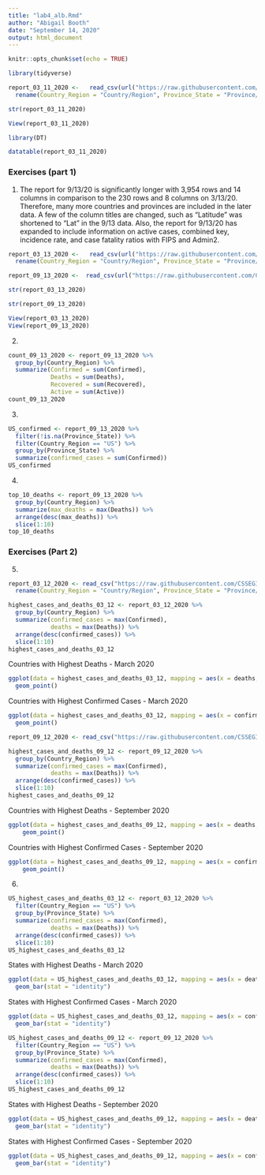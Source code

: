 ```yaml
---
title: "lab4_alb.Rmd"
author: "Abigail Booth"
date: "September 14, 2020"
output: html_document
---
```


```r
knitr::opts_chunk$set(echo = TRUE)
```

```r
library(tidyverse)
```
```r
report_03_11_2020 <-   read_csv(url("https://raw.githubusercontent.com/CSSEGISandData/COVID-19/master/csse_covid_19_data/csse_covid_19_daily_reports/03-11-2020.csv")) %>%
  rename(Country_Region = "Country/Region", Province_State = "Province/State")
```

```r
str(report_03_11_2020)
```
```r
View(report_03_11_2020)
```
```r
library(DT)
```
```r
datatable(report_03_11_2020)
```

### Exercises (part 1)
1. The report for 9/13/20 is significantly longer with 3,954 rows and 14 columns in comparison to the 230 rows and 8 columns on 3/13/20. Therefore, many more countries and provinces are included in the later data. A few of the column titles are changed, such as "Latitude" was shortened to "Lat" in the 9/13 data. Also, the report for 9/13/20 has expanded to include information on active cases, combined key, incidence rate, and case fatality ratios with FIPS and Admin2.
```r
report_03_13_2020 <-   read_csv(url("https://raw.githubusercontent.com/CSSEGISandData/COVID-19/master/csse_covid_19_data/csse_covid_19_daily_reports/03-13-2020.csv")) %>% 
  rename(Country_Region = "Country/Region", Province_State = "Province/State")
```
```r
report_09_13_2020 <-  read_csv(url("https://raw.githubusercontent.com/CSSEGISandData/COVID-19/master/csse_covid_19_data/csse_covid_19_daily_reports/09-13-2020.csv"))
```
```r
str(report_03_13_2020)
```

```r
str(report_09_13_2020)
```
```r
View(report_03_13_2020)
View(report_09_13_2020)
```
2. 
```r
count_09_13_2020 <- report_09_13_2020 %>%
  group_by(Country_Region) %>%
  summarize(Confirmed = sum(Confirmed),
            Deaths = sum(Deaths),
            Recovered = sum(Recovered),
            Active = sum(Active))
count_09_13_2020
```
3. 
```r
US_confirmed <- report_09_13_2020 %>%
  filter(!is.na(Province_State)) %>% 
  filter(Country_Region == "US") %>%
  group_by(Province_State) %>% 
  summarize(confirmed_cases = sum(Confirmed))
US_confirmed
```
4. 
```r
top_10_deaths <- report_09_13_2020 %>%
  group_by(Country_Region) %>%
  summarize(max_deaths = max(Deaths)) %>%
  arrange(desc(max_deaths)) %>%
  slice(1:10)
top_10_deaths
```
### Exercises (Part 2)
5. 
```r
report_03_12_2020 <- read_csv("https://raw.githubusercontent.com/CSSEGISandData/COVID-19/master/csse_covid_19_data/csse_covid_19_daily_reports/03-12-2020.csv") %>% 
  rename(Country_Region = "Country/Region", Province_State = "Province/State")
```
```r
highest_cases_and_deaths_03_12 <- report_03_12_2020 %>%
  group_by(Country_Region) %>%
  summarize(confirmed_cases = max(Confirmed),
            deaths = max(Deaths)) %>%
  arrange(desc(confirmed_cases)) %>%
  slice(1:10)
highest_cases_and_deaths_03_12
```

Countries with Highest Deaths - March 2020

```r
ggplot(data = highest_cases_and_deaths_03_12, mapping = aes(x = deaths, y = Country_Region)) +
  geom_point()
```

Countries with Highest Confirmed Cases - March 2020

```r
ggplot(data = highest_cases_and_deaths_03_12, mapping = aes(x = confirmed_cases, y = Country_Region)) +
  geom_point()
```

```r
report_09_12_2020 <- read_csv("https://raw.githubusercontent.com/CSSEGISandData/COVID-19/master/csse_covid_19_data/csse_covid_19_daily_reports/09-12-2020.csv")
```
```r
highest_cases_and_deaths_09_12 <- report_09_12_2020 %>%
  group_by(Country_Region) %>%
  summarize(confirmed_cases = max(Confirmed),
            deaths = max(Deaths)) %>%
  arrange(desc(confirmed_cases)) %>%
  slice(1:10)
highest_cases_and_deaths_09_12
```

Countries with Highest Deaths - September 2020

```r
ggplot(data = highest_cases_and_deaths_09_12, mapping = aes(x = deaths, y = Country_Region)) +
    geom_point()
```

Countries with Highest Confirmed Cases - September 2020

```r
ggplot(data = highest_cases_and_deaths_09_12, mapping = aes(x = confirmed_cases, y = Country_Region)) +
    geom_point()
```

6. 
```r
US_highest_cases_and_deaths_03_12 <- report_03_12_2020 %>%
  filter(Country_Region == "US") %>%
  group_by(Province_State) %>%
  summarize(confirmed_cases = max(Confirmed),
            deaths = max(Deaths)) %>%
  arrange(desc(confirmed_cases)) %>%
  slice(1:10)
US_highest_cases_and_deaths_03_12
```

States with Highest Deaths - March 2020

```r
ggplot(data = US_highest_cases_and_deaths_03_12, mapping = aes(x = deaths, y = Province_State)) +
  geom_bar(stat = "identity")
```

States with Highest Confirmed Cases - March 2020

```r
ggplot(data = US_highest_cases_and_deaths_03_12, mapping = aes(x = confirmed_cases, y = Province_State)) +
  geom_bar(stat = "identity")
```
```r
US_highest_cases_and_deaths_09_12 <- report_09_12_2020 %>%
  filter(Country_Region == "US") %>%
  group_by(Province_State) %>%
  summarize(confirmed_cases = max(Confirmed),
            deaths = max(Deaths)) %>%
  arrange(desc(confirmed_cases)) %>%
  slice(1:10)
US_highest_cases_and_deaths_09_12
```

States with Highest Deaths - September 2020

```r
ggplot(data = US_highest_cases_and_deaths_09_12, mapping = aes(x = deaths, y = Province_State)) +
  geom_bar(stat = "identity")
```

States with Highest Confirmed Cases - September 2020

```r
ggplot(data = US_highest_cases_and_deaths_09_12, mapping = aes(x = confirmed_cases, y = Province_State)) +
  geom_bar(stat = "identity")
```